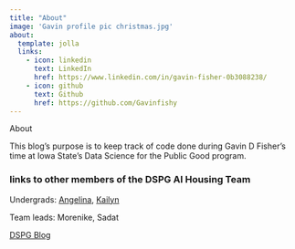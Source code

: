 ```yaml
---
title: "About"
image: 'Gavin profile pic christmas.jpg'
about:
  template: jolla
  links:
    - icon: linkedin
      text: LinkedIn
      href: https://www.linkedin.com/in/gavin-fisher-0b3088238/
    - icon: github
      text: Github
      href: https://github.com/Gavinfishy
---
```

About 

This blog's purpose is to keep track of code done during Gavin D Fisher's time at Iowa State's Data Science for the Public Good program.

### links to other members of the DSPG AI Housing Team

Undergrads: [Angelina](https://1angelinaevans.github.io/AngelinaEvansBlog/), [Kailyn](https://kailynhogan.github.io/Kailyn_Hogan_DSPG_Blog/)

Team leads: Morenike, Sadat

[DSPG Blog](https://dspg-2023.github.io/DSPG2023/)

